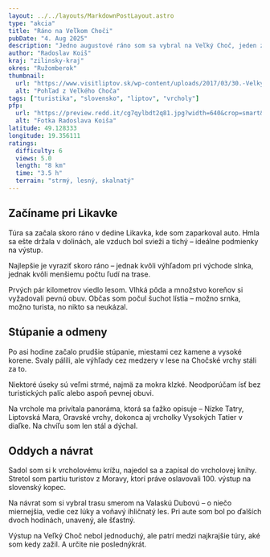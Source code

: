 ```yaml
---
layout: ../../layouts/MarkdownPostLayout.astro
type: "akcia"
title: "Ráno na Veľkom Choči"
pubDate: "4. Aug 2025"
description: "Jedno augustové ráno som sa vybral na Veľký Choč, jeden z najkrajších vrcholov Slovenska. Trasa mi ponúkla dychberúce výhľady, tichý les a pocit víťazstva, keď som dorazil na vrchol. Túra bola náročnejšia, ale odmena za ňu stála za každú kvapku potu – nezabudnuteľný výhľad na Tatry, Liptov aj Oravu."
author: "Radoslav Koiš"
kraj: "zilinsky-kraj"
okres: "Ružomberok"
thumbnail:
  url: "https://www.visitliptov.sk/wp-content/uploads/2017/03/30.-Velky-Choc-2000x1250.jpg"
  alt: "Pohľad z Veľkého Choča"
tags: ["turistika", "slovensko", "liptov", "vrcholy"]
pfp:
  url: "https://preview.redd.it/cg7qylbdt2q81.jpg?width=640&crop=smart&auto=webp&s=c903d289e549615acebc6f36ec2bff80771dd5dc"
  alt: "Fotka Radoslava Koiša"
latitude: 49.128333
longitude: 19.356111
ratings:
  difficulty: 6
  views: 5.0
  length: "8 km"
  time: "3.5 h"
  terrain: "strmý, lesný, skalnatý"
---
```



## Začíname pri Likavke

Túra sa začala skoro ráno v dedine Likavka, kde som zaparkoval auto. Hmla sa ešte držala v dolinách, ale vzduch bol svieži a tichý – ideálne podmienky na výstup.

<Aside title="Tip na štart" type="tip">
  Najlepšie je vyraziť skoro ráno – jednak kvôli výhľadom pri východe slnka, jednak kvôli menšiemu počtu ľudí na trase.
</Aside>

Prvých pár kilometrov viedlo lesom. Vlhká pôda a množstvo koreňov si vyžadovali pevnú obuv. Občas som počul šuchot lístia – možno srnka, možno turista, no nikto sa neukázal.

## Stúpanie a odmeny

Po asi hodine začalo prudšie stúpanie, miestami cez kamene a vysoké korene. Svaly pálili, ale výhľady cez medzery v lese na Chočské vrchy stáli za to.

<Aside title="Upozornenie" type="danger">
  Niektoré úseky sú veľmi strmé, najmä za mokra klzké. Neodporúčam ísť bez turistických palíc alebo aspoň pevnej obuvi.
</Aside>

Na vrchole ma privítala panoráma, ktorá sa ťažko opisuje – Nízke Tatry, Liptovská Mara, Oravské vrchy, dokonca aj vrcholky Vysokých Tatier v diaľke. Na chvíľu som len stál a dýchal.

## Oddych a návrat

Sadol som si k vrcholovému krížu, najedol sa a zapísal do vrcholovej knihy. Stretol som partiu turistov z Moravy, ktorí práve oslavovali 100. výstup na slovenský kopec.

Na návrat som si vybral trasu smerom na Valaskú Dubovú – o niečo miernejšia, vedie cez lúky a voňavý ihličnatý les. Pri aute som bol po ďalších dvoch hodinách, unavený, ale šťastný.

Výstup na Veľký Choč nebol jednoduchý, ale patrí medzi najkrajšie túry, aké som kedy zažil. A určite nie poslednýkrát.
